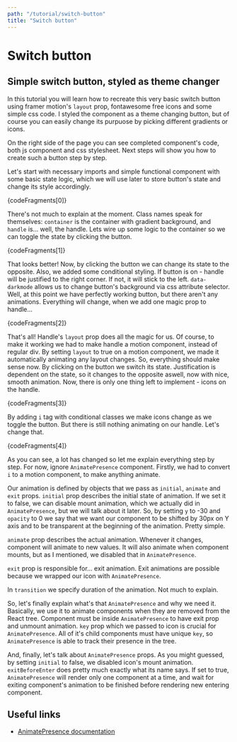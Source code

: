 ```yaml
---
path: "/tutorial/switch-button"
title: "Switch button"
---
```



<Guide>
    <h1>Switch button</h1>
    <h2>Simple switch button, styled as theme changer</h2>
    <div className="guide__component-wrapper">
        <Switch />
    </div>
    <p>In this tutorial you will learn how to recreate this very basic switch button using framer motion's <code>layout</code> prop, fontawesome free icons and some simple css code. I styled the component as a theme changing button, but of course you can easily change its purpuose by picking different gradients or icons.</p>
    <p>On the right side of the page you can see completed component's code, both js component and css stylesheet. Next steps will show you how to create such a button step by step.</p>
    <p>Let's start with necessary imports and simple functional component with some basic state logic, which we will use later to store button's state and change its style accordingly.</p>
    <CodeFragment language="javascript">
        {codeFragments[0]}
    </CodeFragment>
    <p>There's not much to explain at the moment. Class names speak for themselves: <code>container</code> is the container with gradient background, and <code>handle</code> is... well, the handle. Lets wire up some logic to the container so we can toggle the state by clicking the button.</p>
    <CodeFragment language="javascript">
        {codeFragments[1]}
    </CodeFragment>
    <p>That looks better! Now, by clicking the button we can change its state to the opposite. Also, we added some conditional styling. If button is on - handle will be justified to the right corner. If not, it will stick to the left. <code>data-darkmode</code> allows us to change button's background via css attribute selector. Well, at this point we have perfectly working button, but there aren't any animations. Everything will change, when we add one magic prop to handle...</p>
    <CodeFragment language="javascript">
        {codeFragments[2]}
    </CodeFragment>
    <p>That's all! Handle's <code>layout</code> prop does all the magic for us. Of course, to make it working we had to make handle a motion component, instead of regular div. By setting <code>layout</code> to true on a motion component, we made it automatically animating any layout changes. So, everything should make sense now. By clicking on the button we switch its state. Justification is dependent on the state, so it changes to the opposite aswell, now with nice, smooth animation. Now, there is only one thing left to implement - icons on the handle.</p>
    <CodeFragment language="javascript">
        {codeFragments[3]}
    </CodeFragment>
    <p>By adding <code>i</code> tag with conditional classes we make icons change as we toggle the button. But there is still nothing animating on our handle. Let's change that.</p>
    <CodeFragment language="javascript">
        {codeFragments[4]}
    </CodeFragment>
    <p>As you can see, a lot has changed so let me explain everything step by step. For now, ignore <code>AnimatePresence</code> component. Firstly, we had to convert <code>i</code> to a motion component, to make anything animate.</p>
    <p>Our animation is defined by objects that we pass as <code>initial</code>, <code>animate</code> and <code>exit</code> props. <code>initial</code> prop describes the initial state of animation. If we set it to false, we can disable mount animation, which we actually did in <code>AnimatePresence</code>, but we will talk about it later. So, by setting <code>y</code> to -30 and <code>opacity</code> to 0 we say that we want our component to be shifted by 30px on Y axis and to be transparent at the beginning of the animation. Pretty simple.</p>
    <p><code>animate</code> prop describes the actual animation. Whenever it changes, component will animate to new values. It will also animate when component mounts, but as I mentioned, we disabled that in <code>AnimatePresence</code>.</p>
    <p><code>exit</code> prop is responsible for... exit animation. Exit animations are possible because we wrapped our icon with <code>AnimatePresence</code>.</p>
    <p>In <code>transition</code> we specify duration of the animation. Not much to explain.</p>
    <p>So, let's finally explain what's that <code>AnimatePresence</code> and why we need it. Basically, we use it to animate components when they are removed from the React tree. Component must be inside <code>AnimatePresence</code> to have exit prop and unmount animation. <code>key</code> prop which we passed to icon is crucial for <code>AnimatePresence</code>. All of it's child components must have unique <code>key</code>, so <code>AnimatePresence</code> is able to track their presence in the tree.</p>
    <p>And, finally, let's talk about <code>AnimatePresence</code> props. As you might guessed, by setting <code>initial</code> to false, we disabled icon's mount animation. <code>exitBeforeEnter</code> does pretty much exactly what its name says. If set to true, <code>AnimatePresence</code> will render only one component at a time, and wait for exiting component's animation to be finished before rendering new entering component.</p>
    <h2>Useful links</h2>
    <ul>
        <li><a href="https://www.framer.com/api/motion/animate-presence/" target="_blank">AnimatePresence documentation</a></li>
    </ul>
</Guide>
<div className="code__wrapper">
    <CodeRenderer files={files} />
</div>

